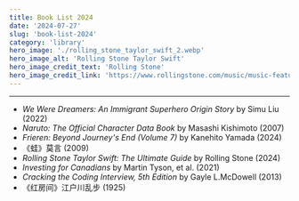 ```yaml
---
title: Book List 2024
date: '2024-07-27'
slug: 'book-list-2024'
category: 'library'
hero_image: './rolling_stone_taylor_swift_2.webp'
hero_image_alt: 'Rolling Stone Taylor Swift'
hero_image_credit_text: 'Rolling Stone'
hero_image_credit_link: 'https://www.rollingstone.com/music/music-features/taylor-swift-rolling-stone-interview-880794/'
---
```


---

* _We Were Dreamers: An Immigrant Superhero Origin Story_ by Simu Liu (2022)
* _Naruto: The Official Character Data Book_ by Masashi Kishimoto (2007)
* _Frieren: Beyond Journey's End (Volume 7)_ by Kanehito Yamada (2024)
* 《蛙》莫言 (2009)
* _Rolling Stone Taylor Swift: The Ultimate Guide_ by Rolling Stone (2024)
* _Investing for Canadians_ by Martin Tyson, et al. (2021)
* _Cracking the Coding Interview, 5th Edition_ by Gayle L.McDowell (2013)
* 《红房间》江户川乱步 (1925)

